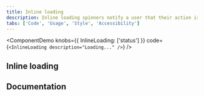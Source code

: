 ```yaml
---
title: Inline loading
description: Inline loading spinners notify a user that their action is being processed.
tabs: ['Code', 'Usage', 'Style', 'Accessibility']
---
```


<ComponentDemo
  knobs={{ InlineLoading: ['status'] }}
  code={`<InlineLoading description="Loading..." />`}
/>

## Inline loading

<ComponentCode
  name="Inline loading"
  component="inline-loading"
  variation="inline-loading"
  hasReactVersion="inlineloading--inline-loading"
  hasVueVersion="inlineloading--default"
  hasAngularVersion="?path=/story/inline-loading--basic"
  codepen="dLMXow"></ComponentCode>

## Documentation

<ComponentDocs component="inline-loading"></ComponentDocs>
